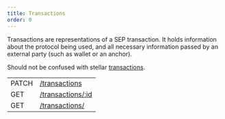 ```yaml
---
title: Transactions
order: 0
---
```



Transactions are representations of a SEP transaction. It holds information about the protocol being used, and all necessary information passed by an external party (such as wallet or an anchor).

Should not be confused with stellar [transactions](../../../docs/glossary/#transaction).

<EndpointsTable title="Endpoints">

| | |
| --- | --------------------- |
| PATCH | [/transactions](../patch-transactions.api.mdx) |
| GET | [/transactions/:id](../get-transaction.api.mdx) |
| GET | [/transactions/](../get-transactions.api.mdx) |

</EndpointsTable>
